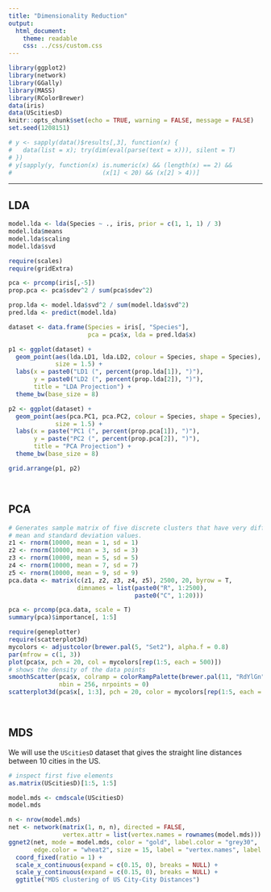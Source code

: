 ```yaml
---
title: "Dimensionality Reduction"
output: 
  html_document: 
    theme: readable
    css: ../css/custom.css
---
```


```r
library(ggplot2)
library(network)
library(GGally)
library(MASS)
library(RColorBrewer)
data(iris)
data(UScitiesD)
knitr::opts_chunk$set(echo = TRUE, warning = FALSE, message = FALSE)
set.seed(1208151)

# y <- sapply(data()$results[,3], function(x) { 
#   data(list = x); try(dim(eval(parse(text = x))), silent = T) 
# })
# y[sapply(y, function(x) is.numeric(x) && (length(x) == 2) && 
#                         (x[1] < 20) && (x[2] > 4))]
```

---

## LDA

```r
model.lda <- lda(Species ~ ., iris, prior = c(1, 1, 1) / 3)
model.lda$means
model.lda$scaling
model.lda$svd
```

```r
require(scales)
require(gridExtra)

pca <- prcomp(iris[,-5])
prop.pca <- pca$sdev^2 / sum(pca$sdev^2)

prop.lda <- model.lda$svd^2 / sum(model.lda$svd^2)
pred.lda <- predict(model.lda)

dataset <- data.frame(Species = iris[, "Species"], 
                      pca = pca$x, lda = pred.lda$x)

p1 <- ggplot(dataset) + 
  geom_point(aes(lda.LD1, lda.LD2, colour = Species, shape = Species), 
             size = 1.5) + 
  labs(x = paste0("LD1 (", percent(prop.lda[1]), ")"),
       y = paste0("LD2 (", percent(prop.lda[2]), ")"),
       title = "LDA Projection") +
  theme_bw(base_size = 8)

p2 <- ggplot(dataset) + 
  geom_point(aes(pca.PC1, pca.PC2, colour = Species, shape = Species), 
             size = 1.5) +
  labs(x = paste("PC1 (", percent(prop.pca[1]), ")"),
       y = paste("PC2 (", percent(prop.pca[2]), ")"),
       title = "PCA Projection") + 
  theme_bw(base_size = 8)

grid.arrange(p1, p2)
```
<br/>


## PCA

```r
# Generates sample matrix of five discrete clusters that have very different 
# mean and standard deviation values.
z1 <- rnorm(10000, mean = 1, sd = 1)
z2 <- rnorm(10000, mean = 3, sd = 3)
z3 <- rnorm(10000, mean = 5, sd = 5)
z4 <- rnorm(10000, mean = 7, sd = 7)
z5 <- rnorm(10000, mean = 9, sd = 9)
pca.data <- matrix(c(z1, z2, z3, z4, z5), 2500, 20, byrow = T, 
                   dimnames = list(paste0("R", 1:2500), 
                                   paste0("C", 1:20)))
```

```r
pca <- prcomp(pca.data, scale = T)
summary(pca)$importance[, 1:5]
```

```r
require(geneplotter)
require(scatterplot3d)
mycolors <- adjustcolor(brewer.pal(5, "Set2"), alpha.f = 0.8)
par(mfrow = c(1, 3))
plot(pca$x, pch = 20, col = mycolors[rep(1:5, each = 500)])
# shows the density of the data points
smoothScatter(pca$x, colramp = colorRampPalette(brewer.pal(11, "RdYlGn")), 
              nbin = 256, nrpoints = 0) 
scatterplot3d(pca$x[, 1:3], pch = 20, color = mycolors[rep(1:5, each = 500)])
```
<br/>


## MDS

We will use the `UScitiesD` dataset that gives the straight line distances between 10 cities in the US.

```r
# inspect first five elements
as.matrix(UScitiesD)[1:5, 1:5]

model.mds <- cmdscale(UScitiesD)
model.mds
```

```r
n <- nrow(model.mds)
net <- network(matrix(1, n, n), directed = FALSE,
               vertex.attr = list(vertex.names = rownames(model.mds)))
ggnet2(net, mode = model.mds, color = "gold", label.color = "grey30",
       edge.color = "wheat2", size = 15, label = "vertex.names", label.size = 3) +
  coord_fixed(ratio = 1) +
  scale_x_continuous(expand = c(0.15, 0), breaks = NULL) +
  scale_y_continuous(expand = c(0.15, 0), breaks = NULL) +
  ggtitle("MDS clustering of US City-City Distances")
```






